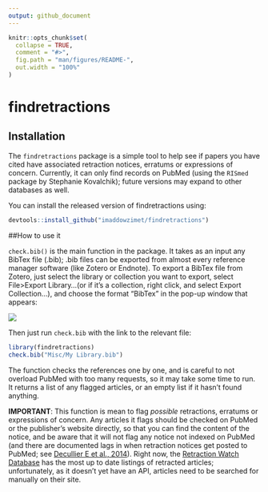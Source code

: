 ```yaml
---
output: github_document
---
```


<!-- README.md is generated from README.Rmd. Please edit that file -->

```r
knitr::opts_chunk$set(
  collapse = TRUE,
  comment = "#>",
  fig.path = "man/figures/README-",
  out.width = "100%"
)
```
# findretractions

<!-- badges: start -->
<!-- badges: end -->

## Installation

The `findretractions` package is a simple tool to help see if papers you have cited have associated retraction notices, erratums or expressions of concern. Currently, it can only find records on PubMed (using the `RISmed` package by Stephanie Kovalchik); future versions may expand to other databases as well. 

You can install the released version of findretractions using:

``` r
devtools::install_github("imaddowzimet/findretractions")
```

##How to use it

`check.bib()` is the main function in the package. It takes as an input any BibTex file (.bib); .bib files can be exported from almost every reference manager software (like Zotero or Endnote). To export a BibTex file from Zotero, just select the library or collection you want to export, select File>Export Library...(or if it's a collection, right click, and select Export Collection...), and choose the format "BibTex" in the pop-up window that appears:

![](Misc/zoteroexport.png)

Then just run `check.bib` with the link to the relevant file:

```r
library(findretractions)
check.bib("Misc/My Library.bib")

```

The function checks the references one by one, and is careful to not overload PubMed with too many requests, so it may take some time to run. It returns a list of any flagged articles, or an empty list if it hasn't found anything. 

**IMPORTANT**: This function is mean to flag *possible* retractions, erratums or expressions of concern. Any articles it flags should be checked on PubMed or the publisher's website directly, so that you can find the content of the notice, and be aware that it will not flag any notice not indexed on PubMed (and there are documented lags in when retraction notices get posted to PubMed; see [Decullier E et al., 2014](https://www.ncbi.nlm.nih.gov/pubmed/?term=What+time-lag+for+a+retraction+search+on+PubMed%3F)). Right now, the [Retraction Watch Database](https://retractionwatch.com/2018/10/25/were-officially-launching-our-database-today-heres-what-you-need-to-know/) has the most up to date listings of retracted articles; unfortunately, as it doesn't yet have an API, articles need to be searched for manually on their site. 















